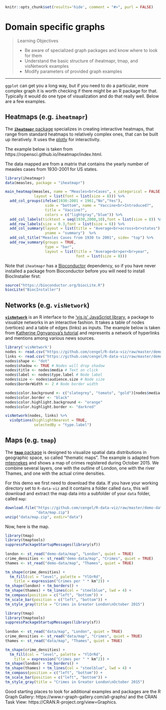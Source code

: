 ```r
knitr::opts_chunk$set(results='hide', comment = "#>", purl = FALSE)
```

# Domain specific graphs {#domains}

> Learning Objectives
>
> * Be aware of specialized graph packages and know where to look for them
> * Understand the basic structure of iheatmapr, tmap, and visNetwork examples
> * Modify parameters of provided graph examples

------------

`ggplot` can get you a long way, but if you need to do a particular, more complex graph it is worth checking if there might be an R package for that. Typically it would do one type of visualization and do that really well. Below are a few examples.

## Heatmaps (e.g. **`iheatmapr`**)

The [**`iheatmapr`** package](https://CRAN.R-project.org/package=iheatmapr) specializes in creating interactive heatmaps, that range from standard heatmaps to relatively complex ones, that can be built up iteratively. It uses the [plotly](https://plot.ly/) for interactivity.

The example below is taken from https://ropensci.github.io/iheatmapr/index.html.

The data mapped are from a matrix that contains the yearly number of measles cases from 1930-2001 for US states.

```r
library(iheatmapr)
data(measles, package = "iheatmapr")

main_heatmap(measles, name = "Measles<br>Cases", x_categorical = FALSE,
             layout = list(font = list(size = 8))) %>%
  add_col_groups(ifelse(1930:2001 < 1961,"No","Yes"),
                  side = "bottom", name = "Vaccine<br>Introduced?",
                  title = "Vaccine?",
                  colors = c("lightgray","blue")) %>%
  add_col_labels(ticktext = seq(1930,2000,10),font = list(size = 8)) %>%
  add_row_labels(size = 0.3,font = list(size = 6)) %>% 
  add_col_summary(layout = list(title = "Average<br>across<br>states"),
                  yname = "summary")  %>%                 
  add_col_title("Measles Cases from 1930 to 2001", side= "top") %>%
  add_row_summary(groups = TRUE, 
                  type = "bar",
                  layout = list(title = "Average<br>per<br>year",
                                font = list(size = 8)))
```

Note that `iheatmapr` has a [Bioconductor](https://bioconductor.org) dependency, so if you have never installed a package from Bioconductor before you will need to install BiocInstaller first:

```r
source("https://bioconductor.org/biocLite.R")
biocLite("BiocInstaller")
```


## Networks (e.g. **`visNetwork`**)

[**`visNetwork`**](https://CRAN.R-project.org/package=visNetwork ) is an R interface to the ['vis.js' JavaScript library](http://visjs.org/), a package to visualize networks in an interactive fashion. It takes a table of nodes (vertices) and a table of edges (links) as inputs. The example below is taken from [Katherine Ognyanova's tutorial](http://kateto.net/network-visualization) and represents a network of hyperlinks and mentions among various news sources.

```r
library('visNetwork') 
nodes <- read.csv("https://github.com/cengel/R-data-viz/raw/master/demo-data/network/Dataset1-Media-Example-NODES.csv", header=T, as.is=T)
links <- read.csv("https://github.com/cengel/R-data-viz/raw/master/demo-data/network/Dataset1-Media-Example-EDGES.csv", header=T, as.is=T)
nodes$shape <- "dot"  
nodes$shadow <- TRUE # Nodes will drop shadow
nodes$title <- nodes$media # Text on click
nodes$label <- nodes$type.label # Node label
nodes$size <- nodes$audience.size # Node size
nodes$borderWidth <- 2 # Node border width

nodes$color.background <- c("slategrey", "tomato", "gold")[nodes$media.type]
nodes$color.border <- "black"
nodes$color.highlight.background <- "orange"
nodes$color.highlight.border <- "darkred"

visNetwork(nodes, links) %>%
  visOptions(highlightNearest = TRUE, 
             selectedBy = "type.label")
```


## Maps (e.g. **`tmap`**) 

The [**`tmap`** package](https://CRAN.R-project.org/package=tmap) is designed to visualize spatial data distributions in geographic space, so called "thematic maps". The example is adapted from [mtennekes](https://github.com/mtennekes/tmap/tree/master/demo/LondonCrimes) and shows a map of crimes registered during October 2015. We combine several layers, one with the outline of London, one with the river Thames, and one with the actual crime densities.

For this demo we first need to download the data. If you have your working directory set to `R-data-viz` and it contains a folder called `data`, this will download and extract the map data into a subfolder of your `data` folder, called `map`:

```r
download.file("https://github.com/cengel/R-data-viz/raw/master/demo-data/map.zip",
              "data/map.zip")
unzip("data/map.zip", exdir="data")
```

Now, here is the map.

```r
library(tmap)
library(tmaptools)
suppressPackageStartupMessages(library(sf))
              
london <- st_read("demo-data/map", "London", quiet = TRUE)
crime_densities <- st_read("demo-data/map", "Crimes", quiet = TRUE)
thames <- st_read("demo-data/map", "Thames", quiet = TRUE)

tm_shape(crime_densities) +
  tm_fill(col = "level", palette = "YlOrRd", 
    title = expression("Crimes per " * km^2)) + 
tm_shape(london) + tm_borders() +
tm_shape(thames) + tm_lines(col = "steelblue", lwd = 4) +
tm_compass(position = c("left", "bottom")) +
tm_scale_bar(position = c("left", "bottom")) + 
tm_style_gray(title = "Crimes in Greater London\nOctober 2015")
```

```r
library(tmap)
library(tmaptools)
suppressPackageStartupMessages(library(sf))
              
london <- st_read("data/map", "London", quiet = TRUE)
crime_densities <- st_read("data/map", "Crimes", quiet = TRUE)
thames <- st_read("data/map", "Thames", quiet = TRUE)

tm_shape(crime_densities) +
  tm_fill(col = "level", palette = "YlOrRd", 
    title = expression("Crimes per " * km^2)) + 
tm_shape(london) + tm_borders() +
tm_shape(thames) + tm_lines(col = "steelblue", lwd = 4) +
tm_compass(position = c("left", "bottom")) +
tm_scale_bar(position = c("left", "bottom")) + 
tm_style_gray(title = "Crimes in Greater London\nOctober 2015")
```


Good starting places to look for additional examples and packages are the R Graph Gallery: https://www.r-graph-gallery.com/all-graphs/ and the CRAN Task View: https://CRAN.R-project.org/view=Graphics. 
